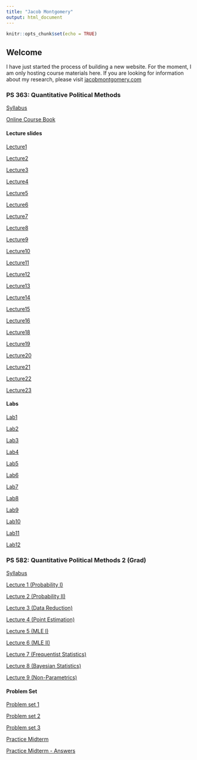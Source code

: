 ```yaml
---
title: "Jacob Montgomery"
output: html_document
---
```


```r
knitr::opts_chunk$set(echo = TRUE)
```

## Welcome

I have just started the process of building a new website. For the moment, I am only hosting course materials here.  If you are looking for information about my research, please visit [jacobmontgomery.com](http://www.jacobmontgomery.com)

### PS 363: Quantitative Political Methods

[Syllabus](https://jmontgomery.github.io/PS363Syllabus/Syllabus.html)  

[Online Course Book](http://jmontgomery.github.io/PS363CourseBook/)

#### Lecture slides
[Lecture1](https://jmontgomery.github.io/PS363Slides/01Introduction.pdf)

[Lecture2](https://jmontgomery.github.io/PS363Slides/02SamplingMeasurement.pdf)

[Lecture3](https://jmontgomery.github.io/PS363Slides/03CentralTendencySpread.pdf)

[Lecture4](https://jmontgomery.github.io/PS363Slides/04BasicProbability.pdf)

[Lecture5](https://jmontgomery.github.io/PS363Slides/05SamplingDistributions.pdf)

[Lecture6](https://jmontgomery.github.io/PS363Slides/06FindingProbabilities.pdf)

[Lecture7](https://jmontgomery.github.io/PS363Slides/07EstimatingMean.pdf)

[Lecture8](https://jmontgomery.github.io/PS363Slides/08HypothesisTesting1.pdf)

[Lecture9](https://jmontgomery.github.io/PS363Slides/09HypothesisTesting2.pdf)

[Lecture10](https://jmontgomery.github.io/PS363Slides/10HypothesisTesting3.pdf)

[Lecture11](https://jmontgomery.github.io/PS363Slides/11Causality.pdf)

[Lecture12](https://jmontgomery.github.io/PS363Slides/12TTest.pdf)

[Lecture13](https://jmontgomery.github.io/PS363Slides/13ContingencyTables.pdf)

[Lecture14](https://jmontgomery.github.io/PS363Slides/14BivariateRegression.pdf)

[Lecture15](https://jmontgomery.github.io/PS363Slides/15RegressionInference.pdf)

[Lecture16](https://jmontgomery.github.io/PS363Slides/16MultipleRegression.pdf)

[Lecture18](https://jmontgomery.github.io/PS363Slides/18DifferenceInDifferences.pdf)

[Lecture19](https://jmontgomery.github.io/PS363Slides/19RegressionDiscontinuity.pdf)

[Lecture20](https://jmontgomery.github.io/PS363Slides/IVModels.pdf)

[Lecture21](https://jmontgomery.github.io/PS363Slides/20ModelFit.pdf)

[Lecture22](https://jmontgomery.github.io/PS363Slides/21Diagnostics.pdf)

[Lecture23](https://jmontgomery.github.io/PS363Slides/21FinalReview.pdf)


#### Labs
[Lab1](https://jmontgomery.github.io/Lab/Lab1.zip)

[Lab2](https://jmontgomery.github.io/Lab/Lab2.zip)

[Lab3](https://jmontgomery.github.io/Lab/Lab3.zip)

[Lab4](https://jmontgomery.github.io/Lab/Lab4.zip)

[Lab5](https://jmontgomery.github.io/Lab/Lab5.zip)

[Lab6](https://jmontgomery.github.io/Lab/Lab6.zip)

[Lab7](https://jmontgomery.github.io/Lab/Lab7/Lab7.R)

[Lab8](https://jmontgomery.github.io/Lab/Lab8.zip)

[Lab9](https://jmontgomery.github.io/Lab/Lab9.zip)

[Lab10](https://jmontgomery.github.io/Lab/Lab10.zip)

[Lab11](https://jmontgomery.github.io/Lab/Lab11.zip)

[Lab12](https://jmontgomery.github.io/Lab/Lab12.zip)

### PS 582: Quantitative Political Methods 2 (Grad)


[Syllabus](https://jmontgomery.github.io/PS582/Syllabus.pdf)  

[Lecture 1 (Probability I)](https://jmontgomery.github.io/PS582/Lectures/01Probability1.pdf)  

[Lecture 2 (Probability II)](https://jmontgomery.github.io/PS582/Lectures/02Probability2.pdf)

[Lecture 3 (Data Reduction)](https://jmontgomery.github.io/PS582/Lectures/03DataReduction.pdf)

[Lecture 4 (Point Estimation)](https://jmontgomery.github.io/PS582/Lectures/04PointEstimation.pdf)

[Lecture 5 (MLE I)](https://jmontgomery.github.io/PS582/Lectures/05MLE1.pdf)

[Lecture 6 (MLE II)](https://jmontgomery.github.io/PS582/Lectures/06MLE2.pdf)

[Lecture 7 (Frequentist Statistics)](https://jmontgomery.github.io/PS582/Lectures/07Frequentist.pdf)

[Lecture 8 (Bayesian Statistics)](https://jmontgomery.github.io/PS582/Lectures/08Bayesian.pdf)

[Lecture 9 (Non-Parametrics)](https://jmontgomery.github.io/PS582/Lectures/09NonParametrics.pdf)

#### Problem Set

[Problem set 1](https://jmontgomery.github.io/PS582/ProblemSets/PS1.pdf)

[Problem set 2](https://jmontgomery.github.io/PS582/ProblemSets/PS2.pdf)

[Problem set 3](https://jmontgomery.github.io/PS582/ProblemSets/PS3.pdf)

[Practice Midterm](https://jmontgomery.github.io/PS582/ProblemSets/PracticeMidterm.pdf)

[Practice Midterm - Answers](https://jmontgomery.github.io/PS582/ProblemSets/PracticeMidterm_Answer.pdf)
